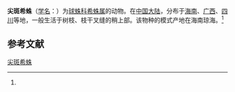 {{Speciesbox
| name = 尖斑希蛛
| status = 
| status_system = 
| image = 
| genus = Achaearanea
| species = oxymaculata
| authority = (Zhu, 1998)<ref name='id12945'>{{cite web| url =http://www.bioinfo.cn/db05/BjdwSpecies.php?action=view&id=12945| title =尖斑希蛛| work =《中国动物物种编目数据库》| publisher =中国科学院微生物研究所| author =中国科学院动物研究所| accessdate =2009-04-28| deadurl =yes| archiveurl =https://web.archive.org/web/20160305012820/http://www.bioinfo.cn/db05/BjdwSpecies.php?action=view&id=12945| archivedate =2016-03-05}}</ref>
}}

'''尖斑希蛛'''（[[学名|学名]]：{{lang|la|''Achaearanea oxymaculata''}}）为[[球蛛科|球蛛科]][[希蛛属|希蛛属]]的动物。在[[中国大陆|中国大陆]]，分布于[[海南|海南]]、[[广西|广西]]、[[四川|四川]]等地，一般生活于树枝、枝干叉缝的稍上部。该物种的模式产地在海南琼海。<ref name='id12945'/>

== 参考文献 ==
{{reflist}}

{{Wikispecies|Achaearanea oxymaculata}}

[[Category:希蛛属|尖斑希蛛]]


{{蜘蛛小作品}}